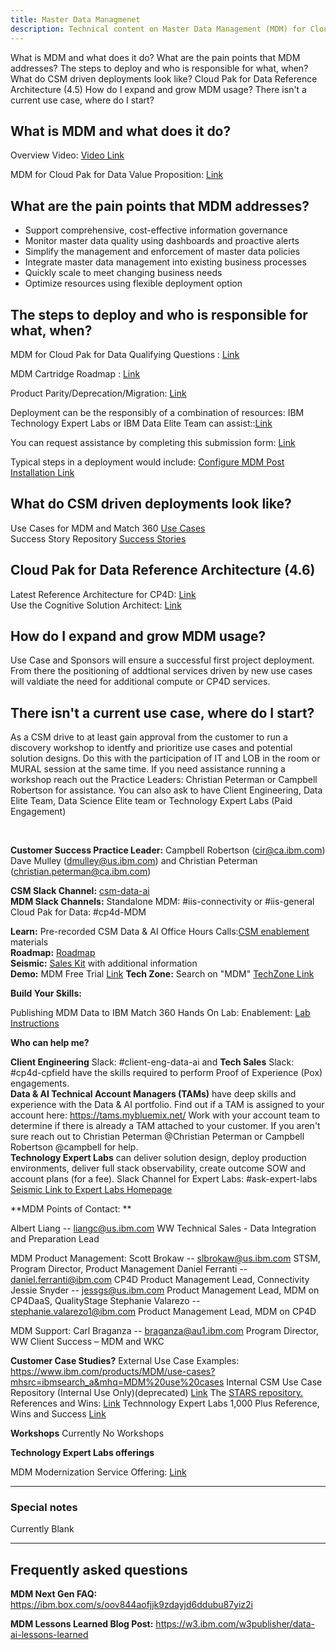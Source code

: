 ```yaml
---
title: Master Data Managmenet
description: Technical content on Master Data Management (MDM) for Cloud Pak for Data(CP4D)
---
```


<AnchorLinks small>
<AnchorLink>What is MDM and what does it do?</AnchorLink>
<AnchorLink>What are the pain points that MDM addresses?</AnchorLink>
<AnchorLink>The steps to deploy and who is responsible for what, when?</AnchorLink>
<AnchorLink>What do CSM driven deployments look like?</AnchorLink>
<AnchorLink>Cloud Pak for Data Reference Architecture (4.5)</AnchorLink>
<AnchorLink>How do I expand and grow MDM usage?</AnchorLink>
<AnchorLink>There isn't a current use case, where do I start? </AnchorLink>
</AnchorLinks>

<Row>
<Column colMd={7} colLg={7} noGutterMdLeft>

## What is MDM and what does it do?


Overview Video: <a href='https://ibm.seismic.com/Link/Content/DC62PBpq32PDDGqR9496BRjqDPHP' target='_blank' rel='noreferrer noopener'>Video Link</a><br/>

MDM for Cloud Pak for Data Value Proposition: <a href='https://ibm.ent.box.com/file/780011364678?s=6soqjk3agz54u82bm4199716cipzxmyy' target='_blank' rel='noreferrer noopener'>Link</a><br/>

## What are the pain points that MDM addresses?

- Support comprehensive, cost-effective information governance
- Monitor master data quality using dashboards and proactive alerts
- Simplify the management and enforcement of master data policies
- Integrate master data management into existing business processes
- Quickly scale to meet changing business needs
- Optimize resources using flexible deployment option

## The steps to deploy and who is responsible for what, when?

MDM for Cloud Pak for Data Qualifying Questions : <a href='https://ibm.seismic.com/Link/Content/DC9hdXcgCJhVp8MPdX6Dhm8hjFc8' target='_blank' rel='noreferrer noopener'>Link</a><br/>

MDM Cartridge Roadmap : <a href='https://ibm.seismic.com/Link/Content/DC23G7QCRJ7W6G9XC6gP66fHCBj3' target='_blank' rel='noreferrer noopener'>Link</a><br/>


Product Parity/Deprecation/Migration: <a href='https://ibm.seismic.com/Link/Content/DC2GC9fTQ99TP82R7mJd9b4FcDpd' target='_blank' rel='noreferrer noopener'>Link</a><br/>



Deployment can be the responsibly of a combination of resources: IBM Technology Expert Labs or IBM Data Elite Team can assist::<a href='https://ibm.seismic.com/Link/Content/DCQH8dfJ923MRGfC68CPT9RpBCFV' target='_blank' rel='noreferrer noopener'>Link</a><br/>

You can request assistance by completing this submission form: <a href='https://ibm.biz/grow-my-deal' target='_blank' rel='noreferrer noopener'>Link</a><br/>

Typical steps in a deployment would include: <a href='https://www.ibm.com/docs/en/imdm/12.0?topic=deployment-configuring-product-post-installation' target='_blank' rel='noreferrer noopener'>Configure MDM Post Installation Link</a><br/>




## What do CSM driven deployments look like?
Use Cases for MDM and Match 360 <a href='https://ibm.seismic.com/Link/Content/DCVP3j7pQjChPGWVdX9HPX8m66gP' target='_blank' rel='noreferrer noopener'>Use Cases</a><br/>
Success Story Repository  <a href='https://ibm.seismic.com/Link/Folder/DCaef8af8' target='_blank' rel='noreferrer noopener'>Success Stories</a><br/>

## Cloud Pak for Data Reference Architecture (4.6)

Latest Reference Architecture for CP4D: <a href='https://ibm.biz/BdPZ49' target='_blank' rel='noreferrer noopener'>Link</a><br/>
Use the Cognitive Solution Architect: <a href='https://w3.ibm.com/tools/cogarch/pagelogin' target='_blank' rel='noreferrer noopener'>Link</a><br/>

## How do I expand and grow MDM usage?
Use Case and Sponsors will ensure a successful first project deployment.  From there the positioning of addtional services driven by new use cases will valdiate the need for additional compute or CP4D services.

## There isn't a current use case, where do I start?
As a CSM drive to at least gain approval from the customer to run a discovery workshop to identfy and prioritize use cases and potential solution designs.  Do this with the participation of IT and LOB in the room or MURAL session at the same time.  If you need assistance running a workshop reach out the Practice Leaders: Christian Peterman or Campbell Robertson for assistance.  You can also ask to have Client Engineering, Data Elite Team, Data Science Elite team or Technology Expert Labs (Paid Engagement)

</Column>

<Column colMd={5} colLg={5} noGutterMdLeft>

<br/>

<Aside>

**Customer Success Practice Leader:** Campbell Robertson (cir@ca.ibm.com) Dave Mulley (dmulley@us.ibm.com) and Christian Peterman (christian.peterman@ca.ibm.com)<br/>

**CSM Slack Channel:** <a href='https://ibm-analytics.slack.com/archives/C01L3NASBUJ' target='_blank' rel='noreferrer noopener'>csm-data-ai</a><br/>
**MDM Slack Channels:**
Standalone MDM:      #iis-connectivity or #iis-general
Cloud Pak for Data:         #cp4d-MDM



**Learn:** Pre-recorded CSM Data & AI Office Hours Calls:<a href='https://ibm.box.com/s/hlsw0ovmegpy518pyi4kqvqoigvcap3g' target='_blank' rel='noreferrer noopener'>CSM  enablement</a> materials<br/>
**Roadmap:** <a href='https://ibm.seismic.com/Link/Content/DCqW2XR6Gb9cP8mRF7jT7mRP4RhV' target='_blank' rel='noreferrer noopener'>Roadmap</a><br/>
**Seismic:** <a href='https://ibm.seismic.com/Link/Content/DCCCfThqfhfQj8FCQ6gqWQp23C8V' target='_blank' rel='noreferrer noopener'>Sales Kit</a> with additional information<br/>
**Demo:** MDM Free Trial [Link](https://techzone.ibm.com/resource/ibm-data-stage-ghmhd59kd)
**Tech Zone:**  Search on "MDM" <a href='https://techzone.ibm.com/decisionpoints' target='_blank' rel='noreferrer noopener'>TechZone Link</a><br/>


</Aside>

<Aside>


**Build Your Skills:**

Publishing MDM Data to IBM Match 360 Hands On Lab:  Enablement: <a href='https://ibm.seismic.com/Link/Content/DCRT87JpPf74h8hJHMbRCHPB3WVG' target='_blank' rel='noreferrer noopener'>Lab Instructions</a><br/>

</Aside>

<Aside>

**Who can help me?**

**Client Engineering** Slack: #client-eng-data-ai and **Tech Sales** Slack: #cp4d-cpfield have the skills required to perform Proof of Experience (Pox) engagements.<br/>
**Data & AI Technical Account Managers (TAMs)** have deep skills and experience with the Data & AI portfolio.  Find out if a TAM is assigned to your account here: https://tams.mybluemix.net/
Work with your account team to determine if there is already a TAM attached to your customer. If you aren't sure reach out to Christian Peterman @Christian Peterman or Campbell Robertson @campbell for help.<br/>
**Technology Expert Labs** can deliver solution design, deploy production environments, deliver full stack observability, create outcome SOW and account plans (for a fee).  Slack Channel for Expert Labs: #ask-expert-labs <a href='https://ibm.biz/BdPZX6' target='_blank' rel='noreferrer noopener'>Seismic Link to Expert Labs Homepage</a><br/>

**MDM Points of Contact: **

Albert Liang -- liangc@us.ibm.com WW Technical Sales - Data Integration and Preparation Lead

MDM Product Management:
Scott Brokaw -- slbrokaw@us.ibm.com STSM, Program Director, Product Management
Daniel Ferranti -- daniel.ferranti@ibm.com CP4D Product Management Lead, Connectivity
Jessie Snyder -- jessgs@us.ibm.com Product Management Lead, MDM on CP4DaaS, QualityStage
Stephanie Valarezo -- stephanie.valarezo1@ibm.com Product Management Lead, MDM on CP4D

MDM Support:
Carl Braganza -- braganza@au1.ibm.com Program Director, WW Client Success – MDM and WKC


</Aside>

<Aside>

**Customer Case Studies?**
External Use Case Examples: https://www.ibm.com/products/MDM/use-cases?mhsrc=ibmsearch_a&mhq=MDM%20use%20cases
Internal CSM Use Case Repository (Internal Use Only)(deprecated) <a href='https://ibm.biz/BdPZ4J' target='_blank' rel='noreferrer noopener'>Link</a>
The <a href='https://ibm.biz/IBM_STARS' target='_blank' rel='noreferrer noopener'>STARS repository.</a>
References and Wins: [Link](https://ibm.seismic.com/Link/Folder/DC886c666)
Technnology Expert Labs 1,000 Plus Reference, Wins and Success [Link](https://ibm.seismic.com/Link/Content/DCXf8MfRC66PH87Qd8G4P8DfXqJd)
</Aside>

<Aside>

**Workshops**
Currently No Workshops

</Aside>


<Aside>

**Technology Expert Labs offerings**

MDM Modernization Service Offering: [Link](https://ibm.seismic.com/Link/Content/DC6VXhfBm8WJhGmQ4j6b24DBC2Wj)

</Aside>

</Column>

</Row>

<Row>

<Column>

_____________________________


### Special notes
Currently Blank

_____________________________

## Frequently asked questions
**MDM Next Gen FAQ:** https://ibm.box.com/s/oov844aofjjk9zdayjd6ddubu87yiz2i

**MDM Lessons Learned  Blog Post:** https://w3.ibm.com/w3publisher/data-ai-lessons-learned

</Column>
</Row>
